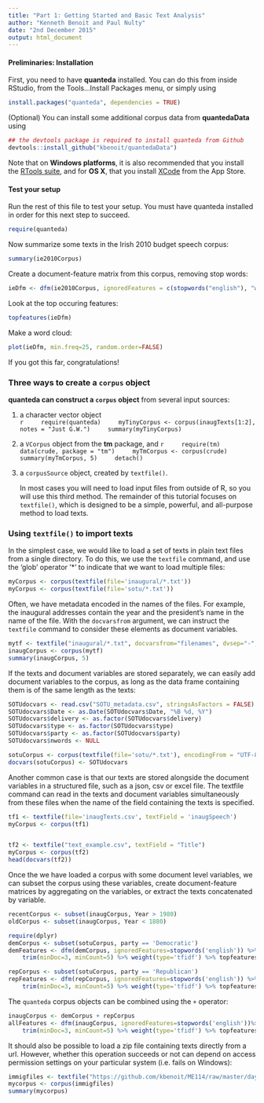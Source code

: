 ```yaml
---
title: "Part 1: Getting Started and Basic Text Analysis"
author: "Kenneth Benoit and Paul Nulty"
date: "2nd December 2015"
output: html_document
---
```


#### Preliminaries: Installation

First, you need to have **quanteda** installed.  You can do this from inside RStudio, from the Tools...Install Packages menu, or simply using
```r
install.packages("quanteda", dependencies = TRUE)
```

(Optional) You can install some additional corpus data from **quantedaData** using

```r
## the devtools package is required to install quanteda from Github
devtools::install_github("kbenoit/quantedaData")
```

Note that on **Windows platforms**, it is also recommended that you install the [RTools suite](https://cran.r-project.org/bin/windows/Rtools/), and for **OS X**, that you install [XCode](https://itunes.apple.com/gb/app/xcode/id497799835?mt=12) from the App Store.


#### Test your setup

Run the rest of this file to test your setup.  You must have quanteda installed in order for this next step to succeed.
```r
require(quanteda)
```

Now summarize some texts in the Irish 2010 budget speech corpus:
```r
summary(ie2010Corpus)
```

Create a document-feature matrix from this corpus, removing stop words:
```r
ieDfm <- dfm(ie2010Corpus, ignoredFeatures = c(stopwords("english"), "will"), stem = TRUE)
```

Look at the top occuring features:
```r
topfeatures(ieDfm)
```

Make a word cloud:
```r
plot(ieDfm, min.freq=25, random.order=FALSE)
```

If you got this far, congratulations!


### Three ways to create a `corpus` object

**quanteda can construct a `corpus` object** from several input sources:

1.  a character vector object  
    ```r
    require(quanteda)
    myTinyCorpus <- corpus(inaugTexts[1:2], notes = "Just G.W.")
    summary(myTinyCorpus)
    ```
    
2.  a `VCorpus` object from the **tm** package, and
    ```r
    require(tm)
    data(crude, package = "tm")
    myTmCorpus <- corpus(crude)
    summary(myTmCorpus, 5)
    detach()
    ```

3.  a `corpusSource` object, created by `textfile()`.

    In most cases you will need to load input files from outside of R, so you will use this third method.  The remainder of this tutorial focuses on `textfile()`, which is designed to be a simple, powerful, and all-purpose method to load texts.

### Using `textfile()` to import texts

In the simplest case, we would like to load a set of texts in plain text files from a single directory. To do this, we use the `textfile` command, and use the 'glob' operator '*' to indicate that we want to load multiple files:

```r
myCorpus <- corpus(textfile(file='inaugural/*.txt'))
myCorpus <- corpus(textfile(file='sotu/*.txt'))
```

Often, we have metadata encoded in the names of the files. For example, the inaugural addresses contain the year and the president's name in the name of the file. With the `docvarsfrom` argument, we can instruct the `textfile` command to consider these elements as document variables.

```r
mytf <- textfile("inaugural/*.txt", docvarsfrom="filenames", dvsep="-", docvarnames=c("Year", "President"))
inaugCorpus <- corpus(mytf)
summary(inaugCorpus, 5)
```

If the texts and document variables are stored separately, we can easily add document variables to the corpus, as long as the data frame containing them is of the same length as the texts:

```r
SOTUdocvars <- read.csv("SOTU_metadata.csv", stringsAsFactors = FALSE)
SOTUdocvars$Date <- as.Date(SOTUdocvars$Date, "%B %d, %Y")
SOTUdocvars$delivery <- as.factor(SOTUdocvars$delivery)
SOTUdocvars$type <- as.factor(SOTUdocvars$type)
SOTUdocvars$party <- as.factor(SOTUdocvars$party)
SOTUdocvars$nwords <- NULL

sotuCorpus <- corpus(textfile(file='sotu/*.txt'), encodingFrom = "UTF-8-BOM")
docvars(sotuCorpus) <- SOTUdocvars
```

Another common case is that our texts are stored alongside the document variables in a structured file, such as a json, csv or excel file. The textfile command can read in the texts and document variables simultaneously from these files when the name of the field containing the texts is specified.
```r
tf1 <- textfile(file='inaugTexts.csv', textField = 'inaugSpeech')
myCorpus <- corpus(tf1)


tf2 <- textfile("text_example.csv", textField = "Title")
myCorpus <- corpus(tf2)
head(docvars(tf2))
```

Once the we have loaded a corpus with some document level variables, we can subset the corpus using these variables, create document-feature matrices by aggregating on the variables, or extract the texts concatenated by variable.

```r
recentCorpus <- subset(inaugCorpus, Year > 1980)
oldCorpus <- subset(inaugCorpus, Year < 1880)

require(dplyr)
demCorpus <- subset(sotuCorpus, party == 'Democratic')
demFeatures <- dfm(demCorpus, ignoredFeatures=stopwords('english')) %>%
    trim(minDoc=3, minCount=5) %>% weight(type='tfidf') %>% topfeatures

repCorpus <- subset(sotuCorpus, party == 'Republican') 
repFeatures <- dfm(repCorpus, ignoredFeatures=stopwords('english')) %>%
    trim(minDoc=3, minCount=5) %>% weight(type='tfidf') %>% topfeatures
```

The `quanteda` corpus objects can be combined using the `+` operator:
```r
inaugCorpus <- demCorpus + repCorpus
allFeatures <- dfm(inaugCorpus, ignoredFeatures=stopwords('english'))%>%
    trim(minDoc=3, minCount=5) %>% weight(type='tfidf') %>% topfeatures

```

It should also be possible to load a zip file containing texts directly from a url. However, whether this operation succeeds or not can depend on access permission settings on your particular system (i.e. fails on Windows):

```r
immigfiles <- textfile("https://github.com/kbenoit/ME114/raw/master/day8/UKimmigTexts.zip")
mycorpus <- corpus(immigfiles)
summary(mycorpus)
```






